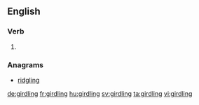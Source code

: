 ==English==

===Verb===
{{head|en|present participle}}

# {{present participle of|girdle|lang=en}}

===Anagrams===
* [[ridgling#English|ridgling]]

[[de:girdling]]
[[fr:girdling]]
[[hu:girdling]]
[[sv:girdling]]
[[ta:girdling]]
[[vi:girdling]]
